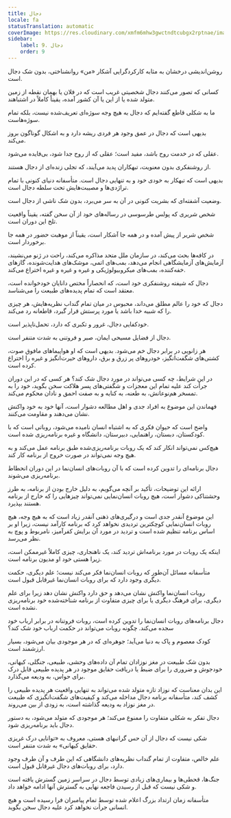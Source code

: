 ```yaml
---
title: دجال
locale: fa
statusTranslation: automatic
coverImage: https://res.cloudinary.com/xmfm6mhw3gwctndtcubgx2rptnae/image/upload/v1741354419/small_cover_la_gran_rebelion_28716e29d2.webp
sidebar:
    label: 9. دجال
    order: 9
---
```

روشن‌اندیشی درخشان به مثابه کارکردگرایی آشکار «من» روانشناختی، بدون شک دجال است.

کسانی که تصور می‌کنند دجال شخصیتی غریب است که در فلان یا بهمان نقطه از زمین متولد شده یا از این یا آن کشور آمده، یقیناً کاملاً در اشتباهند.

ما به شکلی قاطع گفته‌ایم که دجال به هیچ وجه سوژه‌ای تعریف‌شده نیست، بلکه تمام سوژه‌هاست.

بدیهی است که دجال در عمق وجود هر فردی ریشه دارد و به اشکال گوناگون بروز می‌کند.

عقلی که در خدمت روح باشد، مفید است؛ عقلی که از روح جدا شود، بی‌فایده می‌شود.

از روشنفکری بدون معنویت، تبهکاران پدید می‌آیند، که تجلی زنده‌ای از دجال هستند.

بدیهی است که تبهکار به خودی خود و به تنهایی دجال است. متأسفانه دنیای کنونی با تمام تراژدی‌ها و مصیبت‌هایش تحت سلطه دجال است.

وضعیت آشفته‌ای که بشریت کنونی در آن به سر می‌برد، بدون شک ناشی از دجال است.

شخص شریری که پولس طرسوسی در رساله‌های خود از آن سخن گفته، یقیناً واقعیت تلخ این دوران است.

شخص شریر از پیش آمده و در همه جا آشکار است، یقیناً از موهبت حضور در همه جا برخوردار است.

در کافه‌ها بحث می‌کند، در سازمان ملل متحد مذاکره می‌کند، راحت در ژنو می‌نشیند، آزمایش‌های آزمایشگاهی انجام می‌دهد، بمب‌های اتمی، موشک‌های هدایت‌شونده، گازهای خفه‌کننده، بمب‌های میکروبیولوژیکی و غیره و غیره و غیره اختراع می‌کند.

دجال که شیفته روشنفکری خود است، که انحصاراً مختص دانایان خودخوانده است، معتقد است که تمام پدیده‌های طبیعت را می‌شناسد.

دجال که خود را عالم مطلق می‌داند، محبوس در میان تمام گنداب نظریه‌هایش، هر چیزی را که شبیه خدا باشد یا مورد پرستش قرار گیرد، قاطعانه رد می‌کند.

خودکفایی دجال، غرور و تکبری که دارد، تحمل‌ناپذیر است.

دجال از فضایل مسیحی ایمان، صبر و فروتنی به شدت متنفر است.

هر زانویی در برابر دجال خم می‌شود. بدیهی است که او هواپیماهای مافوق صوت، کشتی‌های شگفت‌انگیز، خودروهای پر زرق و برق، داروهای حیرت‌انگیز و غیره را اختراع کرده است.

در این شرایط، چه کسی می‌تواند در مورد دجال شک کند؟ هر کسی که در این دوران جرأت کند علیه تمام این معجزات و شگفتی‌های پسر هلاکت سخن بگوید، خود را به تمسخر هم‌نوعانش، به طعنه، به کنایه و به صفت احمق و نادان محکوم می‌کند.

فهماندن این موضوع به افراد جدی و اهل مطالعه دشوار است، آنها خود به خود واکنش نشان می‌دهند و مقاومت می‌کنند.

واضح است که حیوان فکری که به اشتباه انسان نامیده می‌شود، روباتی است که با کودکستان، دبستان، راهنمایی، دبیرستان، دانشگاه و غیره برنامه‌ریزی شده است.

هیچ‌کس نمی‌تواند انکار کند که یک روبات برنامه‌ریزی‌شده طبق برنامه عمل می‌کند و به هیچ وجه نمی‌تواند در صورت خروج از برنامه کار کند.

دجال برنامه‌ای را تدوین کرده است که با آن روبات‌های انسان‌نما در این دوران انحطاط برنامه‌ریزی می‌شوند.

ارائه این توضیحات، تأکید بر آنچه می‌گویم، به دلیل خارج بودن از برنامه، به طرز وحشتناکی دشوار است، هیچ روبات انسان‌نمایی نمی‌تواند چیزهایی را که خارج از برنامه هستند بپذیرد.

این موضوع آنقدر جدی است و درگیری‌های ذهنی آنقدر زیاد است که به هیچ وجه، هیچ روبات انسان‌نمایی کوچکترین تردیدی نخواهد کرد که برنامه کارآمد نیست، زیرا او بر اساس برنامه تنظیم شده است و تردید در مورد آن برایش کفرآمیز، نامربوط و پوچ به نظر می‌رسد.

اینکه یک روبات در مورد برنامه‌اش تردید کند، یک ناهنجاری، چیزی کاملاً غیرممکن است، زیرا هستی خود او مدیون برنامه است.

متأسفانه مسائل آن‌طور که روبات انسان‌نما فکر می‌کند نیست؛ علم دیگری، حکمت دیگری وجود دارد که برای روبات انسان‌نما غیرقابل قبول است.

روبات انسان‌نما واکنش نشان می‌دهد و حق دارد واکنش نشان دهد زیرا برای علم دیگری، برای فرهنگ دیگری یا برای چیزی متفاوت از برنامه شناخته‌شده خود برنامه‌ریزی نشده است.

دجال برنامه‌های روبات انسان‌نما را تدوین کرده است، روبات فروتنانه در برابر ارباب خود سجده می‌کند. چگونه روبات می‌تواند در حکمت ارباب خود شک کند؟

کودک معصوم و پاک به دنیا می‌آید؛ جوهره‌ای که در هر موجودی بیان می‌شود، بسیار ارزشمند است.

بدون شک طبیعت در مغز نوزادان تمام آن داده‌های وحشی، طبیعی، جنگلی، کیهانی، خودجوش و ضروری را برای ضبط یا دریافت حقایق موجود در هر پدیده طبیعی قابل درک برای حواس، به ودیعه می‌گذارد.

این بدان معناست که نوزاد تازه متولد شده می‌تواند به تنهایی واقعیت هر پدیده طبیعی را کشف کند، متأسفانه برنامه دجال مداخله می‌کند و کیفیت‌های شگفت‌انگیزی که طبیعت در مغز نوزاد به ودیعه گذاشته است، به زودی از بین می‌روند.

دجال تفکر به شکلی متفاوت را ممنوع می‌کند؛ هر موجودی که متولد می‌شود، به دستور دجال باید برنامه‌ریزی شود.

شکی نیست که دجال از آن حس گرانبهای هستی، معروف به «توانایی درک غریزی حقایق کیهانی» به شدت متنفر است.

علم خالص، متفاوت از تمام گنداب نظریه‌های دانشگاهی که این طرف و آن طرف وجود دارد، برای روبات‌های دجال غیرقابل قبول است.

جنگ‌ها، قحطی‌ها و بیماری‌های زیادی توسط دجال در سراسر زمین گسترش یافته است و شکی نیست که قبل از رسیدن فاجعه نهایی به گسترش آنها ادامه خواهد داد.

متأسفانه زمان ارتداد بزرگ اعلام شده توسط تمام پیامبران فرا رسیده است و هیچ انسانی جرأت نخواهد کرد علیه دجال سخن بگوید.

